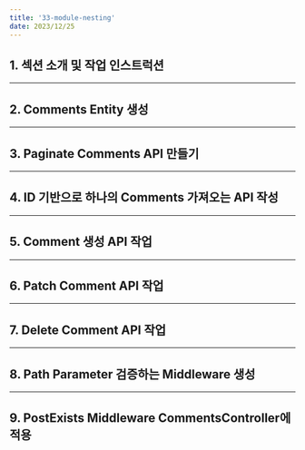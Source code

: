 ```yaml
---
title: '33-module-nesting'
date: 2023/12/25
---
```


## 1. 섹션 소개 및 작업 인스트럭션

---

## 2. Comments Entity 생성

---

## 3. Paginate Comments API 만들기

---

## 4. ID 기반으로 하나의 Comments 가져오는 API 작성

---

## 5. Comment 생성 API 작업

---

## 6. Patch Comment API 작업

---

## 7. Delete Comment API 작업

---

## 8. Path Parameter 검증하는 Middleware 생성

---

## 9. PostExists Middleware CommentsController에 적용
